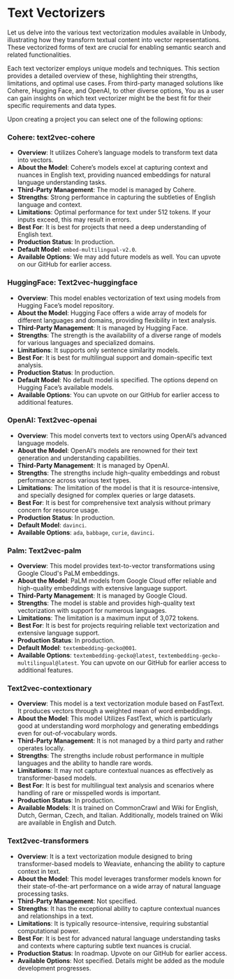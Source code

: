 # Text Vectorizers

Let us delve into the various text vectorization modules available in Unbody, illustrating how they transform textual content into vector representations. These vectorized forms of text are crucial for enabling semantic search and related functionalities.

Each text vectorizer employs unique models and techniques. This section provides a detailed overview of these, highlighting their strengths, limitations, and optimal use cases. From third-party managed solutions like Cohere, Hugging Face, and OpenAI, to other diverse options, You as a user can gain insights on which text vectorizer might be the best fit for their specific requirements and data types.

Upon creating a project you can select one of the following options:

### Cohere: text2vec-cohere

- **Overview**: It utilizes Cohere’s language models to transform text data into vectors.
- **About the Model**: Cohere’s models excel at capturing context and nuances in English text, providing nuanced embeddings for natural language understanding tasks.
- **Third-Party Management**: The model is managed by Cohere.
- **Strengths**: Strong performance in capturing the subtleties of English language and context.
- **Limitations**: Optimal performance for text under 512 tokens. If your inputs exceed, this may result in errors.
- **Best For**: It is best for projects that need a deep understanding of English text.
- **Production Status**: In production.
- **Default Model**: `embed-multilingual-v2.0`.
- **Available Options**: We may add future models as well. You can upvote on our GitHub for earlier access.

### HuggingFace: Text2vec-huggingface

- **Overview**: This model enables vectorization of text using models from Hugging Face’s model repository.
- **About the Model**: Hugging Face offers a wide array of models for different languages and domains, providing flexibility in text analysis.
- **Third-Party Management**: It is managed by Hugging Face.
- **Strengths**: The strength is the availability of a diverse range of models for various languages and specialized domains.
- **Limitations**: It supports only sentence similarity models.
- **Best For**: It is best for multilingual support and domain-specific text analysis.
- **Production Status**: In production.
- **Default Model**: No default model is specified. The options depend on Hugging Face’s available models.
- **Available Options**: You can upvote on our GitHub for earlier access to additional features.

### OpenAI: Text2vec-openai

- **Overview**: This model converts text to vectors using OpenAI’s advanced language models.
- **About the Model**: OpenAI’s models are renowned for their text generation and understanding capabilities.
- **Third-Party Management**: It is managed by OpenAI.
- **Strengths**: The strengths include high-quality embeddings and robust performance across various text types.
- **Limitations**: The limitation of the model is that it is resource-intensive, and specially designed for complex queries or large datasets.
- **Best For**: It is best for comprehensive text analysis without primary concern for resource usage.
- **Production Status**: In production.
- **Default Model**: `davinci`.
- **Available Options**: `ada`, `babbage`, `curie`, `davinci`.

### Palm: Text2vec-palm

- **Overview**: This model provides text-to-vector transformations using Google Cloud's PaLM embeddings.
- **About the Model**: PaLM models from Google Cloud offer reliable and high-quality embeddings with extensive language support.
- **Third-Party Management**: It is managed by Google Cloud.
- **Strengths**: The model is stable and provides high-quality text vectorization with support for numerous languages.
- **Limitations**: The limitation is a maximum input of 3,072 tokens.
- **Best For**: It is best for projects requiring reliable text vectorization and extensive language support.
- **Production Status**: In production.
- **Default Model**: `textembedding-gecko@001`.
- **Available Options**: `textembedding-gecko@latest`, `textembedding-gecko-multilingual@latest`. You can upvote on our GitHub for earlier access to additional features.

### Text2vec-contextionary

- **Overview**: This model is a text vectorization module based on FastText. It produces vectors through a weighted mean of word embeddings.
- **About the Model**: This model Utilizes FastText, which is particularly good at understanding word morphology and generating embeddings even for out-of-vocabulary words.
- **Third-Party Management**: It is not managed by a third party and rather operates locally.
- **Strengths**: The strengths include robust performance in multiple languages and the ability to handle rare words.
- **Limitations**: It may not capture contextual nuances as effectively as transformer-based models.
- **Best For**: It is best for multilingual text analysis and scenarios where handling of rare or misspelled words is important.
- **Production Status**: In production.
- **Available Models**: It is trained on CommonCrawl and Wiki for English, Dutch, German, Czech, and Italian. Additionally, models trained on Wiki are available in English and Dutch.

### Text2vec-transformers

- **Overview**: It is a text vectorization module designed to bring transformer-based models to Weaviate, enhancing the ability to capture context in text.
- **About the Model**: This model leverages transformer models known for their state-of-the-art performance on a wide array of natural language processing tasks.
- **Third-Party Management**: Not specified.
- **Strengths**: It has the exceptional ability to capture contextual nuances and relationships in a text.
- **Limitations**: It is typically resource-intensive, requiring substantial computational power.
- **Best For**: It is best for advanced natural language understanding tasks and contexts where capturing subtle text nuances is crucial.
- **Production Status**: In roadmap. Upvote on our GitHub for earlier access.
- **Available Options**: Not specified. Details might be added as the module development progresses.
